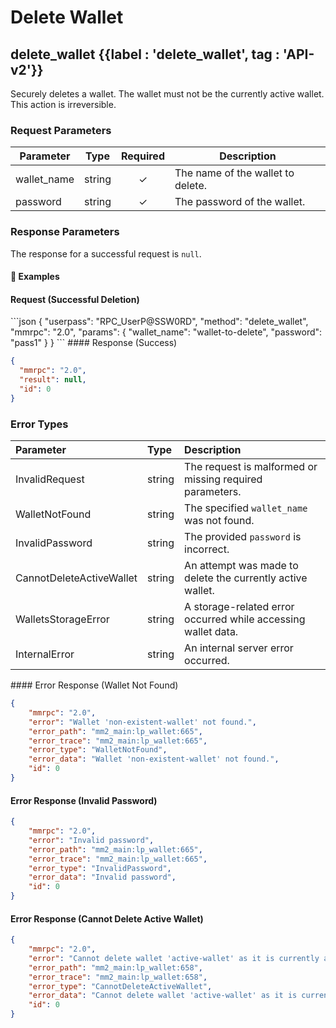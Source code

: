 
# Delete Wallet

## delete_wallet {{label : 'delete_wallet', tag : 'API-v2'}}

Securely deletes a wallet. The wallet must not be the currently active wallet. This action is irreversible.

### Request Parameters

| Parameter   | Type   | Required | Description                     |
| ----------- | ------ | :------: | ------------------------------- |
| wallet_name | string |    ✓     | The name of the wallet to delete. |
| password    | string |    ✓     | The password of the wallet.     |

### Response Parameters

The response for a successful request is `null`.

#### 📌 Examples

#### Request (Successful Deletion)

<CodeGroup title="Delete Wallet" tag="POST" label="delete_wallet">
  ```json
  {
    "userpass": "RPC_UserP@SSW0RD",
    "method": "delete_wallet",
    "mmrpc": "2.0",
    "params": {
      "wallet_name": "wallet-to-delete",
      "password": "pass1"
    }
  }
  ```
</CodeGroup>

<CollapsibleSection expandedText="Hide Response" collapsedText="Show Response">
  #### Response (Success)

  ```json
  {
    "mmrpc": "2.0",
    "result": null,
    "id": 0
  }
  ```
</CollapsibleSection>

### Error Types

| Parameter | Type | Description |
| :--- | :--- | :--- |
| InvalidRequest | string | The request is malformed or missing required parameters. |
| WalletNotFound | string | The specified `wallet_name` was not found. |
| InvalidPassword | string | The provided `password` is incorrect. |
| CannotDeleteActiveWallet | string | An attempt was made to delete the currently active wallet. |
| WalletsStorageError | string | A storage-related error occurred while accessing wallet data. |
| InternalError | string | An internal server error occurred. |

<CollapsibleSection expandedText="Hide Error Responses" collapsedText="Show Error Responses">
  #### Error Response (Wallet Not Found)

  ```json
  {
      "mmrpc": "2.0",
      "error": "Wallet 'non-existent-wallet' not found.",
      "error_path": "mm2_main:lp_wallet:665",
      "error_trace": "mm2_main:lp_wallet:665",
      "error_type": "WalletNotFound",
      "error_data": "Wallet 'non-existent-wallet' not found.",
      "id": 0
  }
  ```

  #### Error Response (Invalid Password)

  ```json
  {
      "mmrpc": "2.0",
      "error": "Invalid password",
      "error_path": "mm2_main:lp_wallet:665",
      "error_trace": "mm2_main:lp_wallet:665",
      "error_type": "InvalidPassword",
      "error_data": "Invalid password",
      "id": 0
  }
  ```

  #### Error Response (Cannot Delete Active Wallet)

  ```json
  {
      "mmrpc": "2.0",
      "error": "Cannot delete wallet 'active-wallet' as it is currently active.",
      "error_path": "mm2_main:lp_wallet:658",
      "error_trace": "mm2_main:lp_wallet:658",
      "error_type": "CannotDeleteActiveWallet",
      "error_data": "Cannot delete wallet 'active-wallet' as it is currently active.",
      "id": 0
  }
  ```
</CollapsibleSection> 